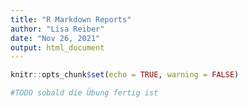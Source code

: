 ```yaml
---
title: "R Markdown Reports"
author: "Lisa Reiber"
date: "Nov 26, 2021"
output: html_document
---
```


```r
knitr::opts_chunk$set(echo = TRUE, warning = FALSE)

#TODO sobald die Übung fertig ist
```
